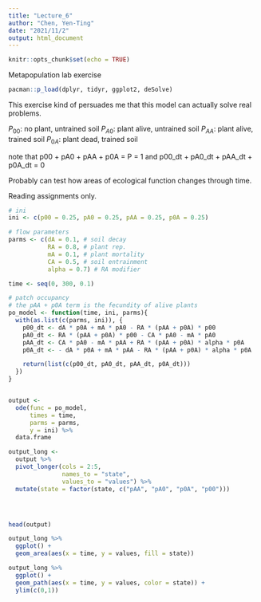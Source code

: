 ```yaml
---
title: "Lecture_6"
author: "Chen, Yen-Ting"
date: "2021/11/2"
output: html_document
---
```


```r
knitr::opts_chunk$set(echo = TRUE)
```

Metapopulation lab exercise

```r
pacman::p_load(dplyr, tidyr, ggplot2, deSolve)
```

This exercise kind of persuades me that this model can actually solve real problems.

$P_{00}$: no plant, untrained soil
$P_{A0}$: plant alive, untrained soil
$P_{AA}$: plant alive, trained soil
$P_{0A}$: plant dead, trained soil

note that p00 + pA0 + pAA + p0A = P = 1 and p00_dt + pA0_dt + pAA_dt + p0A_dt = 0

Probably can test how areas of ecological function changes through time.

Reading assignments only.

```r
# ini
ini <- c(p00 = 0.25, pA0 = 0.25, pAA = 0.25, p0A = 0.25)

# flow parameters
parms <- c(dA = 0.1, # soil decay
           RA = 0.8, # plant rep.
           mA = 0.1, # plant mortality 
           CA = 0.5, # soil entrainment
           alpha = 0.7) # RA modifier

time <- seq(0, 300, 0.1)

# patch occupancy
# the pAA + p0A term is the fecundity of alive plants
po_model <- function(time, ini, parms){
  with(as.list(c(parms, ini)), {
    p00_dt <- dA * p0A + mA * pA0 - RA * (pAA + p0A) * p00
    pA0_dt <- RA * (pAA + p0A) * p00 - CA * pA0 - mA * pA0
    pAA_dt <- CA * pA0 - mA * pAA + RA * (pAA + p0A) * alpha * p0A
    p0A_dt <- - dA * p0A + mA * pAA - RA * (pAA + p0A) * alpha * p0A

    return(list(c(p00_dt, pA0_dt, pAA_dt, p0A_dt)))
  })
}


output <- 
  ode(func = po_model,
      times = time,
      parms = parms,
      y = ini) %>% 
  data.frame

output_long <- 
  output %>% 
  pivot_longer(cols = 2:5, 
               names_to = "state", 
               values_to = "values") %>% 
  mutate(state = factor(state, c("pAA", "pA0", "p0A", "p00")))




head(output)
```


```r
output_long %>% 
  ggplot() +
  geom_area(aes(x = time, y = values, fill = state))

output_long %>% 
  ggplot() +
  geom_path(aes(x = time, y = values, color = state)) +
  ylim(c(0,1))
```
